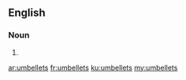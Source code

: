 ==English==

===Noun===
{{head|en}}

# {{plural of|umbellet}}

[[ar:umbellets]]
[[fr:umbellets]]
[[ku:umbellets]]
[[my:umbellets]]